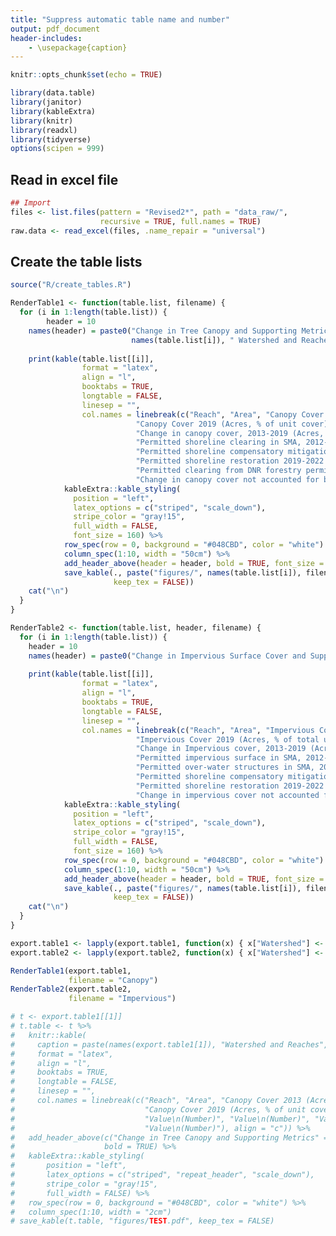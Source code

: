 ---
title: "Suppress automatic table name and number"
output: pdf_document
header-includes:
    - \usepackage{caption}
---

\captionsetup[table]{labelformat=empty}
```{r setup, include=FALSE}
knitr::opts_chunk$set(echo = TRUE)
```

```{r import_packages, include=FALSE}
library(data.table)
library(janitor)
library(kableExtra)
library(knitr)
library(readxl)
library(tidyverse)
options(scipen = 999)
```

## Read in excel file

```{r read_data}
## Import
files <- list.files(pattern = "Revised2*", path = "data_raw/", 
                    recursive = TRUE, full.names = TRUE)
raw.data <- read_excel(files, .name_repair = "universal")
```

## Create the table lists

```{r create_tables}
source("R/create_tables.R")

```


```{r render_table1}

RenderTable1 <- function(table.list, filename) {
  for (i in 1:length(table.list)) {
        header = 10
    names(header) = paste0("Change in Tree Canopy and Supporting Metrics ",
                           names(table.list[i]), " Watershed and Reaches", sep = " ")
    
    print(kable(table.list[[i]],
                format = "latex",
                align = "l",
                booktabs = TRUE,
                longtable = FALSE,
                linesep = "",
                col.names = linebreak(c("Reach", "Area", "Canopy Cover 2013 (Acres, % of unit cover)",
                            "Canopy Cover 2019 (Acres, % of unit cover)", 
                            "Change in canopy cover, 2013-2019 (Acres, % of unit cover) ",
                            "Permitted shoreline clearing in SMA, 2012-2022 (Acres)",
                            "Permitted shoreline compensatory mitigation 2012-2022 (Acres, % of change)",
                            "Permitted shoreline restoration 2019-2022 (Acres, % of change)", 
                            "Permitted clearing from DNR forestry permits, 2013-2021 (Acres, % of change)",
                            "Change in canopy cover not accounted for by issued SMA permits and/or DNR clearing (Acres, % of change)"), align = "c")) %>%
            kableExtra::kable_styling(
              position = "left",
              latex_options = c("striped", "scale_down"),
              stripe_color = "gray!15",
              full_width = FALSE,
              font_size = 160) %>%
            row_spec(row = 0, background = "#048CBD", color = "white") %>%
            column_spec(1:10, width = "50cm") %>%
            add_header_above(header = header, bold = TRUE, font_size = 250) %>%
            save_kable(., paste("figures/", names(table.list[i]), filename, ".pdf", sep = ""), 
                       keep_tex = FALSE)) 
    cat("\n")
  }
}

```


```{r render_tables_function}

RenderTable2 <- function(table.list, header, filename) {
  for (i in 1:length(table.list)) {
    header = 10
    names(header) = paste0("Change in Impervious Surface Cover and Supporting Metrics ", names(table.list[i]), " Watershed and Reaches", sep = " ")
    
    print(kable(table.list[[i]],
                format = "latex",
                align = "l",
                booktabs = TRUE,
                longtable = FALSE,
                linesep = "",
                col.names = linebreak(c("Reach", "Area", "Impervious Cover 2013 (Acres, % of total unit)",
                            "Impervious Cover 2019 (Acres, % of total unit)", 
                            "Change in Impervious cover, 2013-2019 (Acres, % of unit cover)",
                            "Permitted impervious surface in SMA, 2012-2022 (Acres)",
                            "Permitted over-water structures in SMA, 2012-2022 (Acres) ",
                            "Permitted shoreline compensatory mitigation 2012-2022 (Acres, % of change)", 
                            "Permitted shoreline restoration 2019-2022 (Acres, % of change)",
                            "Change in impervious cover not accounted for by issued SMA permits (Acres, % of change)"), align = "c")) %>%
            kableExtra::kable_styling(
              position = "left",
              latex_options = c("striped", "scale_down"),
              stripe_color = "gray!15",
              full_width = FALSE,
              font_size = 160) %>%
            row_spec(row = 0, background = "#048CBD", color = "white") %>%
            column_spec(1:10, width = "50cm") %>%
            add_header_above(header = header, bold = TRUE, font_size = 250) %>%
            save_kable(., paste("figures/", names(table.list[i]), filename, ".pdf", sep = ""), 
                       keep_tex = FALSE)) 
    cat("\n")
  }
}

```




```{r render_table2}
export.table1 <- lapply(export.table1, function(x) { x["Watershed"] <- NULL; x })
export.table2 <- lapply(export.table2, function(x) { x["Watershed"] <- NULL; x })
```


```{r}

RenderTable1(export.table1, 
             filename = "Canopy")
RenderTable2(export.table2,
             filename = "Impervious")
```

```{r}

# t <- export.table1[[1]]
# t.table <- t %>%
#   knitr::kable(
#     caption = paste(names(export.table1[1]), "Watershed and Reaches", sep = " "),
#     format = "latex",
#     align = "l",
#     booktabs = TRUE,
#     longtable = FALSE,
#     linesep = "",
#     col.names = linebreak(c("Reach", "Area", "Canopy Cover 2013 (Acres, % of unit cover)",
#                             "Canopy Cover 2019 (Acres, % of unit cover)", "Value\n(Number)", "Value\n(Number)",
#                             "Value\n(Number)", "Value\n(Number)", "Value\n(Number)",
#                             "Value\n(Number)"), align = "c")) %>%
#   add_header_above(c("Change in Tree Canopy and Supporting Metrics" = 10),
#                    bold = TRUE) %>%
#   kableExtra::kable_styling(
#       position = "left",
#       latex_options = c("striped", "repeat_header", "scale_down"),
#       stripe_color = "gray!15",
#       full_width = FALSE) %>%
#   row_spec(row = 0, background = "#048CBD", color = "white") %>%
#   column_spec(1:10, width = "2cm")
# save_kable(t.table, "figures/TEST.pdf", keep_tex = FALSE)

```